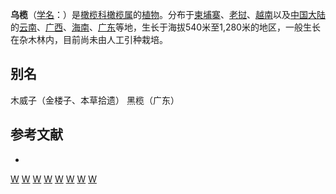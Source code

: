 {{Speciesbox 
| taxon = Canarium pimela
| authority = Leenh.
}}
'''乌榄'''（[[学名|学名]]：{{lang|la|''Canarium pimela''}}）是[[橄榄科|橄榄科]][[橄榄属|橄榄属]]的[[植物|植物]]。分布于[[柬埔寨|柬埔寨]]、[[老挝|老挝]]、[[越南|越南]]以及[[中国大陆|中国大陆]]的[[云南|云南]]、[[广西|广西]]、[[海南|海南]]、[[广东|广东]]等地，生长于海拔540米至1,280米的地区，一般生长在杂木林内，目前尚未由人工引种栽培。

== 别名 ==
木威子（金楼子、本草拾遗） 黑榄（广东）

== 参考文献 ==
<div class="references-small">
* {{cite web| url =http://www.bioinfo.cn/db05/KmzwSpecies.php?action=view&id=2985| title =乌榄| work =《中国高等植物数据库全库》| publisher =中国科学院微生物研究所| author =昆明植物研究所| accessdate =2009-02-23| deadurl =yes| archiveurl =https://web.archive.org/web/20160305030305/http://www.bioinfo.cn/db05/KmzwSpecies.php?action=view&id=2985| archivedate =2016-03-05}}
</div>
{{Taxonbar|from=Q10441387}}

[[Category:橄榄属|W]]
[[Category:廣東植物|W]]
[[Category:海南植物|W]]
[[Category:广西植物|W]]
[[Category:云南植物|W]]
[[Category:老挝植物|W]]
[[Category:越南植物|W]]
[[Category:柬埔寨植物|W]]